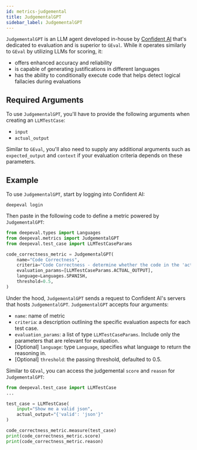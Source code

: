 ```yaml
---
id: metrics-judgemental
title: JudgementalGPT
sidebar_label: JudgementalGPT
---
```


`JudgementalGPT` is an LLM agent developed in-house by [Confident AI](https://confident-ai.com) that's dedicated to evaluation and is superior to `GEval`. While it operates similarly to `GEval` by utilizing LLMs for scoring, it:

- offers enhanced accuracy and reliability
- is capable of generating justifications in different languages
- has the ability to conditionally execute code that helps detect logical fallacies during evaluations

## Required Arguments

To use `JudgementalGPT`, you'll have to provide the following arguments when creating an `LLMTestCase`:

- `input`
- `actual_output`

Similar to `GEval`, you'll also need to supply any additional arguments such as `expected_output` and `context` if your evaluation criteria depends on these parameters.

## Example

To use `JudgementalGPT`, start by logging into Confident AI:

```console
deepeval login
```

Then paste in the following code to define a metric powered by `JudgementalGPT`:

```python
from deepeval.types import Languages
from deepeval.metrics import JudgementalGPT
from deepeval.test_case import LLMTestCaseParams

code_correctness_metric = JudgementalGPT(
    name="Code Correctness",
    criteria="Code Correctness - determine whether the code in the 'actual output' produces a valid JSON.",
    evaluation_params=[LLMTestCaseParams.ACTUAL_OUTPUT],
    language=Languages.SPANISH,
    threshold=0.5,
)
```

Under the hood, `JudgementalGPT` sends a request to Confident AI's servers that hosts `JudgementalGPT`. `JudgementalGPT` accepts four arguments:

- `name`: name of metric
- `criteria`: a description outlining the specific evaluation aspects for each test case.
- `evaluation_params`: a list of type `LLMTestCaseParams`. Include only the parameters that are relevant for evaluation.
- [Optional] `language`: type `Language`, specifies what language to return the reasoning in.
- [Optional] `threshold`: the passing threshold, defaulted to 0.5.

Similar to `GEval`, you can access the judgemental `score` and `reason` for `JudgementalGPT`:

```python
from deepeval.test_case import LLMTestCase
...

test_case = LLMTestCase(
    input="Show me a valid json",
    actual_output="{'valid': 'json'}"
)

code_correctness_metric.measure(test_case)
print(code_correctness_metric.score)
print(code_correctness_metric.reason)
```
